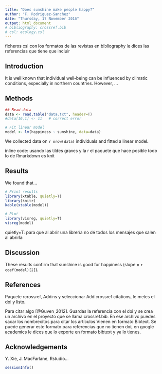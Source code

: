 ```yaml
---
title: "Does sunshine make people happy?"
author: "F. Rodriguez-Sanchez"
date: "Thursday, 17 November 2016"
output: html_document
# bibliography: crossref.bib
# csl: ecology.csl
---
```



ficheros csl con los formatos de las revistas
en bibliography le dices las referencias que tiene que incluir


Introduction
------------

It is well known that individual well-being can be influenced by climatic conditions, especially in northern countries. However, ...



## Methods

```r
## Read data
data <- read.table("data.txt", header=T)
#data[10,1] <- 11   # correct error

# Fit linear model
model <- lm(happiness ~ sunshine, data=data)

```

We collected data on `r nrow(data)` individuals and fitted a linear model.

inline code: usando las tildes graves y la r
el paquete que hace posible todo lo de Rmarkdown es knit


Results
-------

We found that...

```r
# Print results
library(xtable, quietly=T)
library(knitr)
kable(xtable(model)) 
```

```r
# Plot
library(visreg, quietly=T)
visreg(model)
```

quietly=T: para que al abrir una librería no dé todos los mensajes que salen al abrirla

Discussion
----------

These results confirm that sunshine is good for happiness (slope = `r coef(model)[2]`).

## References
Paquete rcrossref, Addins y seleccionar Add crossref citations, le metes el doi y listo.

Para citar algo [@Guven_2012]. 
Guardas la referencia con el doi y se crea un archivo en el proyecto que se llama crossref.bib. En ese archivo 
puedes sacar los nombrecitos para citar los artículos
Vienen en formato Bibtext. Se puede generar este formato para referencias que no tienen doi, en google academics
le dices que lo exporte en formato bibtext y ya lo tienes.

Acknowledgements
----------------

Y. Xie, J. MacFarlane, Rstudio...


```r
sessionInfo()
```

